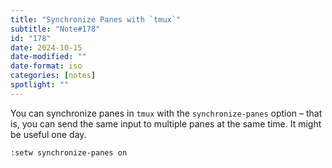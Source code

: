 ```yaml
---
title: "Synchronize Panes with `tmux`"
subtitle: "Note#178"
id: "178"
date: 2024-10-15
date-modified: ""
date-format: iso
categories: [notes]
spotlight: ""
---
```

You can synchronize panes in `tmux` with the `synchronize-panes` option -- that is, you can send the same input to multiple panes at the same time. It might be useful one day.

```
:setw synchronize-panes on
```
